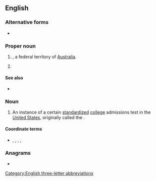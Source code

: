 {{also|act|act.|Act.|A.C.T.|A. C. T.}}
==English==

===Alternative forms===
* {{alter|en|A.C.T.|A. C. T.}}

===Proper noun===
{{en-proper noun}}

# {{initialism of|Australian Capital Territory|lang=en|nodot=1}}, a federal territory of [[Australia]].
# {{initialism of|w:American College Test|lang=en}}

====See also====
* {{pedia|lang=en|ACT (test)}} {{gloss|American College Test}}

===Noun===
{{en-noun}}

# An instance of a certain [[standardized]] [[college]] admissions test in the [[United States]], originally called the {{m|en||American College Test}}.

====Coordinate terms====
* {{sense|American College Test}} {{l|en|SAT}}, {{l|en|GMAT}}, {{l|en|MCAT}}, {{l|en|DAT}}, {{l|en|PCAT}}

===Anagrams===
* {{anagrams|en|a=act|ATC|CAT|CTA|Cat|TAC|TCA|cat|tac}}

[[Category:English three-letter abbreviations]]